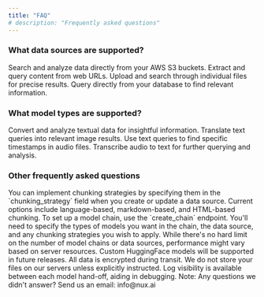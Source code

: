 ```yaml
---
title: "FAQ"
# description: "Frequently asked questions"
---
```


### What data sources are supported?

<CardGroup cols={2}>
  <Card
    title="S3"
    icon="aws"
    color="#ea5a0c"
  >
    Search and analyze data directly from your AWS S3 buckets.
  </Card>
  <Card
    title="URL"
    icon="globe"
    color="#0285c7"
  >
    Extract and query content from web URLs.
  </Card>
  <Card
    title="File"
    icon="upload"
    color="#16a34a"
  >
    Upload and search through individual files for precise results.
  </Card>
  <Card
    title="Database"
    icon="database"
    color="#dc2626"
  >
    Query directly from your database to find relevant information.
  </Card>
</CardGroup>

<br />

### What model types are supported?
<CardGroup cols={2}>
  <Card
    title="Text to Text"
    icon="file-lines"
    color="#a89332"
  >
    Convert and analyze textual data for insightful information.
  </Card>
  <Card
    title="Text to Image"
    icon="image"
    color="#83a832"
  >
    Translate text queries into relevant image results.
  </Card>
  <Card
    title="Text to Audio"
    icon="upload"
    color="#16a34a"
  >
    Use text queries to find specific timestamps in audio files.
  </Card>
  <Card
    title="Audio to Text"
    icon="database"
    color="#dc2626"
  >
    Transcribe audio to text for further querying and analysis.
  </Card>
</CardGroup>

### Other frequently asked questions

<Accordion title="How do I implement chunking strategies?">
  You can implement chunking strategies by specifying them in the `chunking_strategy` field when you create or update a data source. Current options include language-based, markdown-based, and HTML-based chunking.
</Accordion>

<Accordion title="How do I set up a model chain?">
  To set up a model chain, use the `create_chain` endpoint. You'll need to specify the types of models you want in the chain, the data source, and any chunking strategies you wish to apply.
</Accordion>

<Accordion title="Is there a limit on model chains or data sources?">
  While there's no hard limit on the number of model chains or data sources, performance might vary based on server resources. 
</Accordion>

<Accordion title="Can I use custom models?">
  Custom HuggingFace models will be supported in future releases.
</Accordion>

<Accordion title="How secure is my data?">
  All data is encrypted during transit. We do not store your files on our servers unless explicitly instructed.
</Accordion>

<Accordion title="How do I debug my model chain?">
  Log visibility is available between each model hand-off, aiding in debugging.
</Accordion>

<Warning>
  Note: Any questions we didn't answer? Send us an email: info@nux.ai
</Warning>

